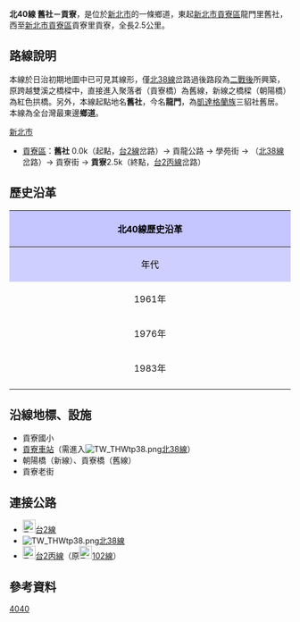 {{Infobox TwRoad|
|Type=th
|Code=北40線
|Num=tp40
|Level=鄉道
|Length=2.500
|Name=貢龍公路
|Start=[[新北市|新北市]][[貢寮區|貢寮區]]龍門里舊社
|End=新北市[[貢寮區|貢寮區]]貢寮里貢寮
|OldNum=[[File:TW_THWtp35.png|30px]]
|OldNumB=1976
|OldNumE=1983
}}
'''北40線 舊社－貢寮'''，是位於[[新北市|新北市]]的一條鄉道，東起[[新北市|新北市]][[貢寮區|貢寮區]]龍門里舊社，西至[[新北市|新北市]][[貢寮區|貢寮區]]貢寮里貢寮，全長2.5公里。{{r|thb}}

== 路線說明 ==

本線於日治初期地圖中已可見其線形，僅[[北38線|北38線]]岔路過後路段為[[臺灣戰後時期|二戰後]]所興築，原跨越雙溪之橋樑中，直接進入聚落者（貢寮橋）為舊線，新線之橋樑（朝陽橋）為紅色拱橋。另外，本線起點地名'''舊社'''，今名'''龍門'''，為[[凱達格蘭族|凱達格蘭族]]三貂社舊居。
本線為全台灣最東邊'''鄉道'''。

;[[新北市|新北市]]
*[[貢寮區|貢寮區]]：'''舊社''' 0.0k（起點，[[台2線|台2線]]岔路）→ 貢龍公路 → 學苑街 → （[[北38線|北38線]]岔路）→ 貢寮街 → '''貢寮'''2.5k（終點，[[台2線#丙線|台2丙線]]岔路）

== 歷史沿革 ==
{| class="wikitable" style="width: 100%"
! style="text-align:center; background:#C5C5FF; color:black" colspan=3 align=center | 北40線歷史沿革
|- 
! style="text-align:center; background:#CFCFFF; color:black" width="8%" | 年代 !! style="text-align:center; background:#D3D3FF; color:black" width="40%" | 本編號沿革 !! style="text-align:center; background:#D3D3FF; color:black" width="52%" | 本路線沿革
|-
! 1961年{{r|gazette1966}}
| rowspan=2| 當時為'''渡船頭－長道坑'''線，長8.060公里。 || 當時編入[[File:TW_CHW102c.png|alt=TW THW102c]]102丙線（'''雙溪－貢寮'''間15.142km）
|-
! 1976年{{r|gazette1976}}
| 編為[[File:TW_THWtp35.png|alt=TW THWtp35]][[北35線|北35線]]（'''澳底－貢寮'''線），里程2.594Km
|-
! 1983年
| colspan=2| 原[[File:TW_THWtp35.png|alt=TW THWtp35]]北35線改編為[[File:TW_THWtp40.png|alt=TW THWtp40]]北40線，原北40線以荖阡坑為界，分割為[[File:TW_THWtp50.png|alt=TW THWtp50]][[北50線|北50線]]及[[File:TW_THWtp49.png|alt=TW THWtp49]][[北49線|北49線]]。
|-
|}

== 沿線地標、設施 ==

*貢寮國小
*[[貢寮車站|貢寮車站]]（需進入[[File:TW_THWtp38.png|alt=TW THWtp38]][[北38線|北38線]]）
*朝陽橋（新線）、貢寮橋（舊線）
*貢寮老街

== 連接公路 ==

*[[File:TW_PHW2.svg|23px]][[台2線|台2線]]
*[[File:TW_THWtp38.png|alt=TW THWtp38]][[北38線|北38線]]
*[[File:TW_PHW2c.svg|23px]][[台2線#丙線|台2丙線]]（原[[File:TW_CHW102.svg|23px]][[縣道102號|102線]]）

== 參考資料 ==
{{reflist|refs=

<ref name="thb">{{cite web |url=http://spreadsheets.google.com/pub?key=0Avc0r7dng8JrdFF0YmRlSEl1dWhxVmJtR2hwZDFmcFE&gid=0 |title=臺北縣鄉道公路路線表 |accessdate=2010-08-21 |date=2010-07-19 |publisher=公路總局 |archive-date=2014-04-20 |archive-url=https://web.archive.org/web/20140420112137/https://spreadsheets.google.com/pub?key=0Avc0r7dng8JrdFF0YmRlSEl1dWhxVmJtR2hwZDFmcFE&gid=0 |dead-url=yes }}</ref>

<ref name="gazette1966">{{cite web|url=http://gaz.ncl.edu.tw/detail.jsp?sysid=E0921514 |title=公告臺灣省縣鄉道及專用公路路線-{里程表}- |accessdate=2010-08-16 |date=1966-08-01 |work=政府公報資訊網 |publisher=臺灣省政府}}</ref>

<ref name="gazette1976">{{cite web |url=http://gaz.ncl.edu.tw/detail.jsp?sysid=E0814166 |title=公告「65年度臺灣省公路資料統計表」 |accessdate=2010-08-19 |date=1977-09-09 |work=政府公報資訊網 |publisher=臺灣省政府 |archive-date=2021-01-24 |archive-url=https://web.archive.org/web/20210124163606/https://gaz.ncl.edu.tw/detail.jsp?sysid=E0814166 |dead-url=yes }}</ref>

}}

{{新北市鄉道}}
[[Category:新北市區道|4040]]